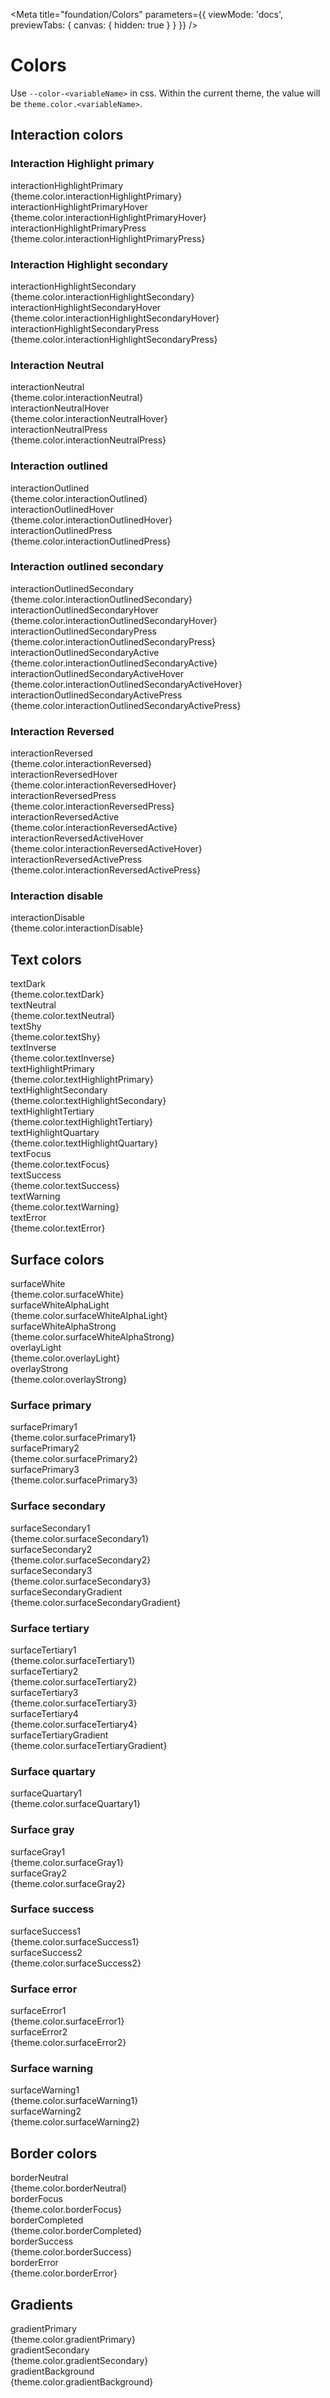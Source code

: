 
<Meta
  title="foundation/Colors"
  parameters={{
    viewMode: 'docs',
    previewTabs: {
      canvas: { hidden: true }
    }
  }}
/>

# Colors

Use `--color-<variableName>` in css. Within the current theme, the value will be `theme.color.<variableName>`.

## Interaction colors

### Interaction Highlight primary

<div className="story-box">
  <div className="code">interactionHighlightPrimary</div>
  <div className="color" style={{ background: 'var(--color-interactionHighlightPrimary)' }} />
  <div className="code">{theme.color.interactionHighlightPrimary}</div>
</div>
<div className="story-box">
  <div className="code">interactionHighlightPrimaryHover</div>
  <div className="color" style={{ background: 'var(--color-interactionHighlightPrimaryHover)' }} />
  <div className="code">{theme.color.interactionHighlightPrimaryHover}</div>
</div>
<div className="story-box">
  <div className="code">interactionHighlightPrimaryPress</div>
  <div className="color" style={{ background: 'var(--color-interactionHighlightPrimaryPress)' }} />
  <div className="code">{theme.color.interactionHighlightPrimaryPress}</div>
</div>

### Interaction Highlight secondary

<div className="story-box">
  <div className="code">interactionHighlightSecondary</div>
  <div className="color" style={{ background: 'var(--color-interactionHighlightSecondary)' }} />
  <div className="code">{theme.color.interactionHighlightSecondary}</div>
</div>
<div className="story-box">
  <div className="code">interactionHighlightSecondaryHover</div>
  <div
    className="color"
    style={{ background: 'var(--color-interactionHighlightSecondaryHover)' }}
  />
  <div className="code">{theme.color.interactionHighlightSecondaryHover}</div>
</div>
<div className="story-box">
  <div className="code">interactionHighlightSecondaryPress</div>
  <div
    className="color"
    style={{ background: 'var(--color-interactionHighlightSecondaryPress)' }}
  />
  <div className="code">{theme.color.interactionHighlightSecondaryPress}</div>
</div>

### Interaction Neutral

<div className="story-box">
  <div className="code">interactionNeutral</div>
  <div className="color" style={{ background: 'var(--color-interactionNeutral)' }} />
  <div className="code">{theme.color.interactionNeutral}</div>
</div>
<div className="story-box">
  <div className="code">interactionNeutralHover</div>
  <div className="color" style={{ background: 'var(--color-interactionNeutralHover)' }} />
  <div className="code">{theme.color.interactionNeutralHover}</div>
</div>
<div className="story-box">
  <div className="code">interactionNeutralPress</div>
  <div className="color" style={{ background: 'var(--color-interactionNeutralPress)' }} />
  <div className="code">{theme.color.interactionNeutralPress}</div>
</div>

### Interaction outlined

<div className="story-box">
  <div className="code">interactionOutlined</div>
  <div className="color" style={{ background: 'var(--color-interactionOutlined)' }} />
  <div className="code">{theme.color.interactionOutlined}</div>
</div>
<div className="story-box">
  <div className="code">interactionOutlinedHover</div>
  <div className="color" style={{ background: 'var(--color-interactionOutlinedHover)' }} />
  <div className="code">{theme.color.interactionOutlinedHover}</div>
</div>
<div className="story-box">
  <div className="code">interactionOutlinedPress</div>
  <div className="color" style={{ background: 'var(--color-interactionOutlinedPress)' }} />
  <div className="code">{theme.color.interactionOutlinedPress}</div>
</div>

### Interaction outlined secondary

<div className="story-box">
  <div className="code">interactionOutlinedSecondary</div>
  <div className="color" style={{ background: 'var(--color-interactionOutlinedSecondary)' }} />
  <div className="code">{theme.color.interactionOutlinedSecondary}</div>
</div>
<div className="story-box">
  <div className="code">interactionOutlinedSecondaryHover</div>
  <div className="color" style={{ background: 'var(--color-interactionOutlinedSecondaryHover)' }} />
  <div className="code">{theme.color.interactionOutlinedSecondaryHover}</div>
</div>
<div className="story-box">
  <div className="code">interactionOutlinedSecondaryPress</div>
  <div className="color" style={{ background: 'var(--color-interactionOutlinedSecondaryPress)' }} />
  <div className="code">{theme.color.interactionOutlinedSecondaryPress}</div>
</div>
<div className="story-box">
  <div className="code">interactionOutlinedSecondaryActive</div>
  <div
    className="color"
    style={{ background: 'var(--color-interactionOutlinedSecondaryActive)' }}
  />
  <div className="code">{theme.color.interactionOutlinedSecondaryActive}</div>
</div>
<div className="story-box">
  <div className="code">interactionOutlinedSecondaryActiveHover</div>
  <div
    className="color"
    style={{ background: 'var(--color-interactionOutlinedSecondaryActiveHover)' }}
  />
  <div className="code">{theme.color.interactionOutlinedSecondaryActiveHover}</div>
</div>
<div className="story-box">
  <div className="code">interactionOutlinedSecondaryActivePress</div>
  <div
    className="color"
    style={{ background: 'var(--color-interactionOutlinedSecondaryActivePress)' }}
  />
  <div className="code">{theme.color.interactionOutlinedSecondaryActivePress}</div>
</div>

### Interaction Reversed

<div className="story-box">
  <div className="code">interactionReversed</div>
  <div className="color" style={{ background: 'var(--color-interactionReversed)' }} />
  <div className="code">{theme.color.interactionReversed}</div>
</div>
<div className="story-box">
  <div className="code">interactionReversedHover</div>
  <div className="color" style={{ background: 'var(--color-interactionReversedHover)' }} />
  <div className="code">{theme.color.interactionReversedHover}</div>
</div>
<div className="story-box">
  <div className="code">interactionReversedPress</div>
  <div className="color" style={{ background: 'var(--color-interactionReversedPress)' }} />
  <div className="code">{theme.color.interactionReversedPress}</div>
</div>
<div className="story-box">
  <div className="code">interactionReversedActive</div>
  <div className="color" style={{ background: 'var(--color-interactionReversedActive)' }} />
  <div className="code">{theme.color.interactionReversedActive}</div>
</div>
<div className="story-box">
  <div className="code">interactionReversedActiveHover</div>
  <div className="color" style={{ background: 'var(--color-interactionReversedActiveHover)' }} />
  <div className="code">{theme.color.interactionReversedActiveHover}</div>
</div>
<div className="story-box">
  <div className="code">interactionReversedActivePress</div>
  <div className="color" style={{ background: 'var(--color-interactionReversedActivePress)' }} />
  <div className="code">{theme.color.interactionReversedActivePress}</div>
</div>

### Interaction disable

<div className="story-box">
  <div className="code">interactionDisable</div>
  <div className="color" style={{ background: 'var(--color-interactionDisable)' }} />
  <div className="code">{theme.color.interactionDisable}</div>
</div>

## Text colors

<div className="story-box">
  <div className="code">textDark</div>
  <div className="color" style={{ background: 'var(--color-textDark)' }} />
  <div className="code">{theme.color.textDark}</div>
</div>
<div className="story-box">
  <div className="code">textNeutral</div>
  <div className="color" style={{ background: 'var(--color-textNeutral)' }} />
  <div className="code">{theme.color.textNeutral}</div>
</div>
<div className="story-box">
  <div className="code">textShy</div>
  <div className="color" style={{ background: 'var(--color-textShy)' }} />
  <div className="code">{theme.color.textShy}</div>
</div>
<div className="story-box">
  <div className="code">textInverse</div>
  <div className="color" style={{ background: 'var(--color-textInverse)' }} />
  <div className="code">{theme.color.textInverse}</div>
</div>
<div className="story-box">
  <div className="code">textHighlightPrimary</div>
  <div className="color" style={{ background: 'var(--color-textHighlightPrimary)' }} />
  <div className="code">{theme.color.textHighlightPrimary}</div>
</div>
<div className="story-box">
  <div className="code">textHighlightSecondary</div>
  <div className="color" style={{ background: 'var(--color-textHighlightSecondary)' }} />
  <div className="code">{theme.color.textHighlightSecondary}</div>
</div>
<div className="story-box">
  <div className="code">textHighlightTertiary</div>
  <div className="color" style={{ background: 'var(--color-textHighlightTertiary)' }} />
  <div className="code">{theme.color.textHighlightTertiary}</div>
</div>
<div className="story-box">
  <div className="code">textHighlightQuartary</div>
  <div className="color" style={{ background: 'var(--color-textHighlightQuartary)' }} />
  <div className="code">{theme.color.textHighlightQuartary}</div>
</div>
<div className="story-box">
  <div className="code">textFocus</div>
  <div className="color" style={{ background: 'var(--color-textFocus)' }} />
  <div className="code">{theme.color.textFocus}</div>
</div>
<div className="story-box">
  <div className="code">textSuccess</div>
  <div className="color" style={{ background: 'var(--color-textSuccess)' }} />
  <div className="code">{theme.color.textSuccess}</div>
</div>
<div className="story-box">
  <div className="code">textWarning</div>
  <div className="color" style={{ background: 'var(--color-textWarning)' }} />
  <div className="code">{theme.color.textWarning}</div>
</div>
<div className="story-box">
  <div className="code">textError</div>
  <div className="color" style={{ background: 'var(--color-textError)' }} />
  <div className="code">{theme.color.textError}</div>
</div>

## Surface colors

<div className="story-box">
  <div className="code">surfaceWhite</div>
  <div className="color" style={{ background: 'var(--color-surfaceWhite)' }} />
  <div className="code">{theme.color.surfaceWhite}</div>
</div>
<div className="story-box">
  <div className="code">surfaceWhiteAlphaLight</div>
  <div className="color" style={{ background: 'var(--color-surfaceWhiteAlphaLight)' }} />
  <div className="code">{theme.color.surfaceWhiteAlphaLight}</div>
</div>
<div className="story-box">
  <div className="code">surfaceWhiteAlphaStrong</div>
  <div className="color" style={{ background: 'var(--color-surfaceWhiteAlphaStrong)' }} />
  <div className="code">{theme.color.surfaceWhiteAlphaStrong}</div>
</div>
<div className="story-box">
  <div className="code">overlayLight</div>
  <div className="color" style={{ background: 'var(--color-overlayLight)' }} />
  <div className="code">{theme.color.overlayLight}</div>
</div>
<div className="story-box">
  <div className="code">overlayStrong</div>
  <div className="color" style={{ background: 'var(--color-overlayStrong)' }} />
  <div className="code">{theme.color.overlayStrong}</div>
</div>

### Surface primary

<div className="story-box">
  <div className="code">surfacePrimary1</div>
  <div className="color" style={{ background: 'var(--color-surfacePrimary1)' }} />
  <div className="code">{theme.color.surfacePrimary1}</div>
</div>
<div className="story-box">
  <div className="code">surfacePrimary2</div>
  <div className="color" style={{ background: 'var(--color-surfacePrimary2)' }} />
  <div className="code">{theme.color.surfacePrimary2}</div>
</div>
<div className="story-box">
  <div className="code">surfacePrimary3</div>
  <div className="color" style={{ background: 'var(--color-surfacePrimary3)' }} />
  <div className="code">{theme.color.surfacePrimary3}</div>
</div>

### Surface secondary

<div className="story-box">
  <div className="code">surfaceSecondary1</div>
  <div className="color" style={{ background: 'var(--color-surfaceSecondary1)' }} />
  <div className="code">{theme.color.surfaceSecondary1}</div>
</div>
<div className="story-box">
  <div className="code">surfaceSecondary2</div>
  <div className="color" style={{ background: 'var(--color-surfaceSecondary2)' }} />
  <div className="code">{theme.color.surfaceSecondary2}</div>
</div>
<div className="story-box">
  <div className="code">surfaceSecondary3</div>
  <div className="color" style={{ background: 'var(--color-surfaceSecondary3)' }} />
  <div className="code">{theme.color.surfaceSecondary3}</div>
</div>
<div className="story-box">
  <div className="code">surfaceSecondaryGradient</div>
  <div className="color" style={{ background: 'var(--color-surfaceSecondaryGradient)' }} />
  <div className="code">{theme.color.surfaceSecondaryGradient}</div>
</div>

### Surface tertiary

<div className="story-box">
  <div className="code">surfaceTertiary1</div>
  <div className="color" style={{ background: 'var(--color-surfaceTertiary1)' }} />
  <div className="code">{theme.color.surfaceTertiary1}</div>
</div>
<div className="story-box">
  <div className="code">surfaceTertiary2</div>
  <div className="color" style={{ background: 'var(--color-surfaceTertiary2)' }} />
  <div className="code">{theme.color.surfaceTertiary2}</div>
</div>
<div className="story-box">
  <div className="code">surfaceTertiary3</div>
  <div className="color" style={{ background: 'var(--color-surfaceTertiary3)' }} />
  <div className="code">{theme.color.surfaceTertiary3}</div>
</div>
<div className="story-box">
  <div className="code">surfaceTertiary4</div>
  <div className="color" style={{ background: 'var(--color-surfaceTertiary4)' }} />
  <div className="code">{theme.color.surfaceTertiary4}</div>
</div>
<div className="story-box">
  <div className="code">surfaceTertiaryGradient</div>
  <div className="color" style={{ background: 'var(--color-surfaceTertiaryGradient)' }} />
  <div className="code">{theme.color.surfaceTertiaryGradient}</div>
</div>

### Surface quartary

<div className="story-box">
  <div className="code">surfaceQuartary1</div>
  <div className="color" style={{ background: 'var(--color-surfaceQuartary1)' }} />
  <div className="code">{theme.color.surfaceQuartary1}</div>
</div>

### Surface gray

<div className="story-box">
  <div className="code">surfaceGray1</div>
  <div className="color" style={{ background: 'var(--color-surfaceGray1)' }} />
  <div className="code">{theme.color.surfaceGray1}</div>
</div>
<div className="story-box">
  <div className="code">surfaceGray2</div>
  <div className="color" style={{ background: 'var(--color-surfaceGray2)' }} />
  <div className="code">{theme.color.surfaceGray2}</div>
</div>

### Surface success

<div className="story-box">
  <div className="code">surfaceSuccess1</div>
  <div className="color" style={{ background: 'var(--color-surfaceSuccess1)' }} />
  <div className="code">{theme.color.surfaceSuccess1}</div>
</div>
<div className="story-box">
  <div className="code">surfaceSuccess2</div>
  <div className="color" style={{ background: 'var(--color-surfaceSuccess2)' }} />
  <div className="code">{theme.color.surfaceSuccess2}</div>
</div>

### Surface error

<div className="story-box">
  <div className="code">surfaceError1</div>
  <div className="color" style={{ background: 'var(--color-surfaceError1)' }} />
  <div className="code">{theme.color.surfaceError1}</div>
</div>
<div className="story-box">
  <div className="code">surfaceError2</div>
  <div className="color" style={{ background: 'var(--color-surfaceError2)' }} />
  <div className="code">{theme.color.surfaceError2}</div>
</div>

### Surface warning

<div className="story-box">
  <div className="code">surfaceWarning1</div>
  <div className="color" style={{ background: 'var(--color-surfaceWarning1)' }} />
  <div className="code">{theme.color.surfaceWarning1}</div>
</div>
<div className="story-box">
  <div className="code">surfaceWarning2</div>
  <div className="color" style={{ background: 'var(--color-surfaceWarning2)' }} />
  <div className="code">{theme.color.surfaceWarning2}</div>
</div>

## Border colors

<div className="story-box">
  <div className="code">borderNeutral</div>
  <div className="color" style={{ background: 'var(--color-borderNeutral)' }} />
  <div className="code">{theme.color.borderNeutral}</div>
</div>
<div className="story-box">
  <div className="code">borderFocus</div>
  <div className="color" style={{ background: 'var(--color-borderFocus)' }} />
  <div className="code">{theme.color.borderFocus}</div>
</div>
<div className="story-box">
  <div className="code">borderCompleted</div>
  <div className="color" style={{ background: 'var(--color-borderCompleted)' }} />
  <div className="code">{theme.color.borderCompleted}</div>
</div>
<div className="story-box">
  <div className="code">borderSuccess</div>
  <div className="color" style={{ background: 'var(--color-borderSuccess)' }} />
  <div className="code">{theme.color.borderSuccess}</div>
</div>
<div className="story-box">
  <div className="code">borderError</div>
  <div className="color" style={{ background: 'var(--color-borderError)' }} />
  <div className="code">{theme.color.borderError}</div>
</div>

## Gradients

<div className="story-box">
  <div className="code">gradientPrimary</div>
  <div className="color" style={{ background: 'var(--color-gradientPrimary)' }} />
  <div className="code">{theme.color.gradientPrimary}</div>
</div>
<div className="story-box">
  <div className="code">gradientSecondary</div>
  <div className="color" style={{ background: 'var(--color-gradientSecondary)' }} />
  <div className="code">{theme.color.gradientSecondary}</div>
</div>
<div className="story-box">
  <div className="code">gradientBackground</div>
  <div className="color" style={{ background: 'var(--color-gradientBackground)' }} />
  <div className="code">{theme.color.gradientBackground}</div>
</div>

<style>
  {`
  .story-box {
    display: grid;
    grid-template-columns: 350px 130px 1fr;
    align-items: center;
    gap: 15px;
    margin: 30px 0;
    font-family: Arial
  }
  code, .code {
    padding: 4px 10px;
    border-radius: 3px;
    margin-right: 20px;
    display: inline;
    font-size: 14px;
    font-family: 'SFMono-Regular', Consolas, 'Liberation Mono', Menlo, Courier, monospace;
  }
  .color {
    width: 100px;
    height: 40px;
    border-radius: 8px;
    border:1px solid #faf9f9;
    display: flex;
    align-items: center;
    justify-content: center;
  }
  `}
</style>
